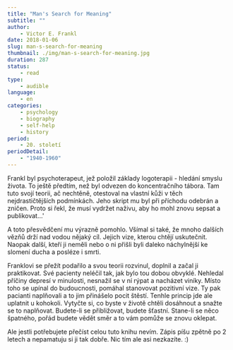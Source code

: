```yaml
---
title: "Man's Search for Meaning"
subtitle: ""
author:
    - Victor E. Frankl
date: 2018-01-06
slug: man-s-search-for-meaning
thumbnail: ./img/man-s-search-for-meaning.jpg
duration: 287
status:
    - read
type:
    - audible
language:
    - en
categories:
    - psychology
    - biography
    - self-help
    - history
period:
    - 20. století
periodDetail:
    - "1940-1960"
---
```


Frankl byl psychoterapeut, jež položil základy logoterapii - hledání smyslu života. To ještě předtím, než byl odvezen do koncentračního tábora. Tam tuto svojí teorii, ač nechtěně, otestoval na vlastní kůži v těch nejdrastičtějších podmínkách. Jeho skript mu byl při příchodu odebrán a zničen. Proto si řekl, že musí vydržet naživu, aby ho mohl znovu sepsat a publikovat&hellip;'

A toto přesvědčení mu výrazně pomohlo. Všímal si také, že mnoho dalších vězňů drží nad vodou nějaký cíl. Jejich vize, kterou chtějí uskutečnit. Naopak další, kteří ji neměli nebo o ni přišli byli daleko náchylnější ke slomení ducha a posléze i smrti.

Franklovi se přežít podařilo a svou teorii rozvinul, doplnil a začal ji praktikovat. Své pacienty neléčil tak, jak bylo tou dobou obvyklé. Nehledal příčiny depresí v minulosti, nesnažil se v ní rýpat a nacházet viníky. Místo toho se upínal do budoucnosti, pomáhal stanovovat pozitivní vize. Ty pak pacianti naplňovali a to jim přinášelo pocit štěstí. Tenhle princip jde ale uplatnit u kohokoli. Vytyčte si, co byste v životě chtěli dosáhnout a snažte se to naplňovat. Budete-li se přibližovat, budete šťastní. Stane-li se něco špatného, pořád budete vědět směr a to vám pomůže se znovu oklepat.

Ale jestli potřebujete přečíst celou tuto knihu nevím. Zápis píšu zpětně po 2 letech a nepamatuju si ji tak dobře. Nic tím ale asi nezkazíte. :)
